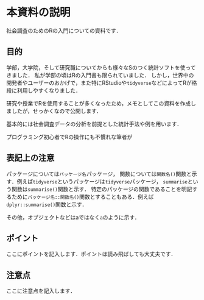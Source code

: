 # 本資料の説明 {.unnumbered}

社会調査のためのRの入門についての資料です．

## 目的

学部，大学院，そして研究職についてからも様々なSのつく統計ソフトを使ってきました．
私が学部の頃はRの入門書も限られていました．
しかし，世界中の開発者やユーザーのおかげで，また特にRStudioや`tidyverse`などによってRが格段に利用しやすくなりました．

研究や授業でRを使用することが多くなったため，メモとしてこの資料を作成しましたが，せっかくなので公開します．

基本的には社会調査データの分析を前提とした統計手法や例を用います．


プログラミング初心者でRの操作にも不慣れな筆者が



## 表記上の注意

パッケージについては`パッケージ名`パッケージ，
関数については`関数名()`関数と示す．例えば`tidyverse`というパッケージは`tidyverse`パッケージ，
`summarise`という関数は`summarise()`関数と示す．
特定のパッケージの関数であることを明記するために`パッケージ名::関数名()`関数とすることもある．例えば`dplyr::summarise()`関数と示す．

その他，オブジェクトなどはaではなく`a`のように示す．

::: {.callout-tip}
## ポイント
ここにポイントを記入します．ポイントは読み飛ばしても大丈夫です．
:::

::: {.callout-warning}
## 注意点
ここに注意点を記入します．
:::


